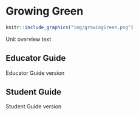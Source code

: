 # Growing Green
```r
knitr::include_graphics("img/growingGreen.png")
```
Unit overview text

## Educator Guide
Educator Guide version

## Student Guide
Student Guide version